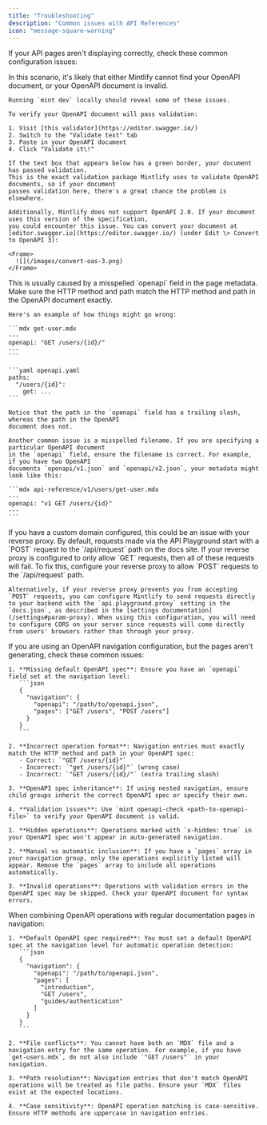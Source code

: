 ```yaml
---
title: "Troubleshooting"
description: "Common issues with API References"
icon: "message-square-warning"
---
```


If your API pages aren't displaying correctly, check these common configuration issues:

<AccordionGroup>
  <Accordion title="All of my OpenAPI pages are completely blank">
    In this scenario, it's likely that either Mintlify cannot find your OpenAPI document,
    or your OpenAPI document is invalid.

    Running `mint dev` locally should reveal some of these issues.

    To verify your OpenAPI document will pass validation:

    1. Visit [this validator](https://editor.swagger.io/)
    2. Switch to the "Validate text" tab
    3. Paste in your OpenAPI document
    4. Click "Validate it\!"

    If the text box that appears below has a green border, your document has passed validation.
    This is the exact validation package Mintlify uses to validate OpenAPI documents, so if your document
    passes validation here, there's a great chance the problem is elsewhere.

    Additionally, Mintlify does not support OpenAPI 2.0. If your document uses this version of the specification,
    you could encounter this issue. You can convert your document at [editor.swagger.io](https://editor.swagger.io/) (under Edit \> Convert to OpenAPI 3):

    <Frame>
      ![](/images/convert-oas-3.png)
    </Frame>
  </Accordion>
  <Accordion title="One of my OpenAPI pages is completely blank">
    This is usually caused by a misspelled `openapi` field in the page metadata. Make sure
    the HTTP method and path match the HTTP method and path in the OpenAPI document exactly.

    Here's an example of how things might go wrong:

    ```mdx get-user.mdx
    ---
    openapi: "GET /users/{id}/"
    ---
    ```

    ```yaml openapi.yaml
    paths:
      "/users/{id}":
        get: ...
    ```

    Notice that the path in the `openapi` field has a trailing slash, whereas the path in the OpenAPI
    document does not.

    Another common issue is a misspelled filename. If you are specifying a particular OpenAPI document
    in the `openapi` field, ensure the filename is correct. For example, if you have two OpenAPI
    documents `openapi/v1.json` and `openapi/v2.json`, your metadata might look like this:

    ```mdx api-reference/v1/users/get-user.mdx
    ---
    openapi: "v1 GET /users/{id}"
    ---
    ```
  </Accordion>
  <Accordion title="Requests from the API Playground don't work">
    If you have a custom domain configured, this could be an issue with your reverse proxy. By
    default, requests made via the API Playground start with a `POST` request to the
    `/api/request` path on the docs site. If your reverse proxy is configured to only allow `GET`
    requests, then all of these requests will fail. To fix this, configure your reverse proxy to
    allow `POST` requests to the `/api/request` path.

    Alternatively, if your reverse proxy prevents you from accepting `POST` requests, you can configure Mintlify to send requests directly to your backend with the `api.playground.proxy` setting in the `docs.json`, as described in the [settings documentation](/settings#param-proxy). When using this configuration, you will need to configure CORS on your server since requests will come directly from users' browsers rather than through your proxy.
  </Accordion>
  <Accordion title="OpenAPI navigation entries are not generating pages">
    If you are using an OpenAPI navigation configuration, but the pages aren't generating, check these common issues:

    1. **Missing default OpenAPI spec**: Ensure you have an `openapi` field set at the navigation level:
       ```json
       {
         "navigation": {
           "openapi": "/path/to/openapi.json",
           "pages": ["GET /users", "POST /users"]
         }
       }
       ```

    2. **Incorrect operation format**: Navigation entries must exactly match the HTTP method and path in your OpenAPI spec:
       - Correct: `"GET /users/{id}"`
       - Incorrect: `"get /users/{id}"` (wrong case)
       - Incorrect: `"GET /users/{id}/"` (extra trailing slash)

    3. **OpenAPI spec inheritance**: If using nested navigation, ensure child groups inherit the correct OpenAPI spec or specify their own.

    4. **Validation issues**: Use `mint openapi-check <path-to-openapi-file>` to verify your OpenAPI document is valid.
  </Accordion>
  <Accordion title="Some OpenAPI operations appear in navigation but others don't">

    1. **Hidden operations**: Operations marked with `x-hidden: true` in your OpenAPI spec won't appear in auto-generated navigation.

    2. **Manual vs automatic inclusion**: If you have a `pages` array in your navigation group, only the operations explicitly listed will appear. Remove the `pages` array to include all operations automatically.

    3. **Invalid operations**: Operations with validation errors in the OpenAPI spec may be skipped. Check your OpenAPI document for syntax errors.
  </Accordion>
  <Accordion title="Mixed navigation (OpenAPI and MDX pages) not working correctly">
    When combining OpenAPI operations with regular documentation pages in navigation:

    1. **Default OpenAPI spec required**: You must set a default OpenAPI spec at the navigation level for automatic operation detection:
       ```json
       {
         "navigation": {
           "openapi": "/path/to/openapi.json",
           "pages": [
             "introduction",
             "GET /users",
             "guides/authentication"
           ]
         }
       }
       ```

    2. **File conflicts**: You cannot have both an `MDX` file and a navigation entry for the same operation. For example, if you have `get-users.mdx`, do not also include `"GET /users"` in your navigation.

    3. **Path resolution**: Navigation entries that don't match OpenAPI operations will be treated as file paths. Ensure your `MDX` files exist at the expected locations.

    4. **Case sensitivity**: OpenAPI operation matching is case-sensitive. Ensure HTTP methods are uppercase in navigation entries.
  </Accordion>
</AccordionGroup>
